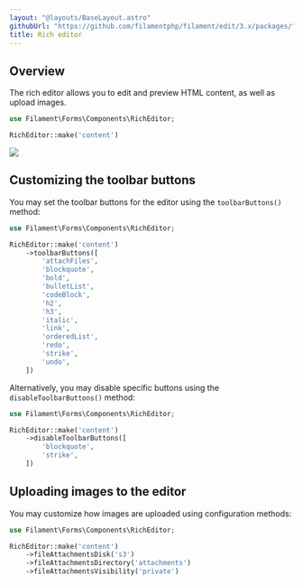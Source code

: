 ```yaml
---
layout: "@layouts/BaseLayout.astro"
githubUrl: "https://github.com/filamentphp/filament/edit/3.x/packages/forms/docs/03-fields/10-rich-editor.md"
title: Rich editor
---
```


## Overview

The rich editor allows you to edit and preview HTML content, as well as upload images.

```php
use Filament\Forms\Components\RichEditor;

RichEditor::make('content')
```

![](https://user-images.githubusercontent.com/41773797/147613608-b1236c72-d5cf-40d5-aa73-70c37a5c7e4d.png)

## Customizing the toolbar buttons

You may set the toolbar buttons for the editor using the `toolbarButtons()` method:

```php
use Filament\Forms\Components\RichEditor;

RichEditor::make('content')
    ->toolbarButtons([
        'attachFiles',
        'blockquote',
        'bold',
        'bulletList',
        'codeBlock',
        'h2',
        'h3',
        'italic',
        'link',
        'orderedList',
        'redo',
        'strike',
        'undo',
    ])
```

Alternatively, you may disable specific buttons using the `disableToolbarButtons()` method:

```php
use Filament\Forms\Components\RichEditor;

RichEditor::make('content')
    ->disableToolbarButtons([
        'blockquote',
        'strike',
    ])
```

## Uploading images to the editor

You may customize how images are uploaded using configuration methods:

```php
use Filament\Forms\Components\RichEditor;

RichEditor::make('content')
    ->fileAttachmentsDisk('s3')
    ->fileAttachmentsDirectory('attachments')
    ->fileAttachmentsVisibility('private')
```
